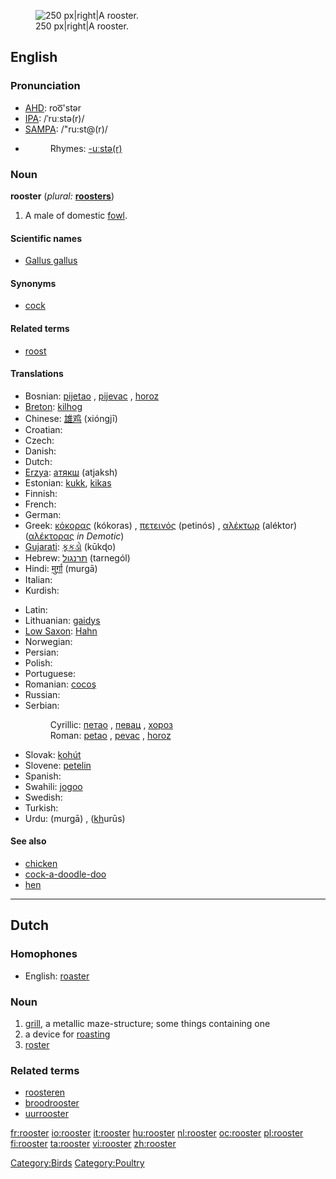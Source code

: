 [[Image:Rooster04 adjusted.jpg|thumb|250 px|right|A rooster.]]
==English==
{{Wikipedia}}

===Pronunciation===
*[[w:AHD|AHD]]: roo͞'stər
*[[w:IPA|IPA]]: /ˈruːstə(r)/
*[[w:SAMPA|SAMPA]]: /"ru:st@(r)/
*{{audio|en-us-rooster.ogg|Audio (US)}}
*:Rhymes: [[Rhymes:English:-uːstə(r)|-uːstə(r)]]

===Noun===
'''rooster'''  (''plural:'' '''[[roosters]]''')

# A male of domestic [[fowl]].

====Scientific names====
*[[Gallus gallus]]

====Synonyms====
*[[cock]]

====Related terms====
*[[roost]]

====Translations====
{{top}}
* Bosnian: [[pijetao]] {{m}}, [[pijevac]] {{m}}, [[horoz]] {{m}}
* [[Breton]]: [[kilhog]] {{m}}
* Chinese: [[雄鸡]] (xióngjī)
* Croatian: {{t+|hr|pijetao|m}}
* Czech: {{t-|cs|kohout|m}}
* Danish: {{t-|da|hane|c}}
* Dutch: {{t+|nl|haan|m}}
* [[Erzya]]: [[атякш]] (atjaksh)
* Estonian: [[kukk]], [[kikas]]
* Finnish: {{t+|fi|kukko}}
* French: {{t+|fr|coq|m}}
* German: {{t+|de|Hahn|m}}
* Greek: [[κόκορας]] (kókoras) {{m}}, [[πετεινός]] (petinós) {{m}}, [[αλέκτωρ]] (aléktor) ([[αλέκτορας]] ''in Demotic'') {{m}}
* [[Gujarati]]: [[કૂકડો]] (kūkɖo) {{m}}
* Hebrew: [[תרנגול]] (tarnegól) {{m}}
* Hindi: [[मुर्ग़ा]] (mur<u>g</u>ā) {{m}}
* Italian: {{t+|it|gallo|m}}
* Kurdish: {{KUchar|[[که‌ڵه‌شێر]]}}
{{mid}}
* Latin: {{t+|la|gallus|m}}
* Lithuanian: [[gaidys]] {{m}}
* [[Low Saxon]]: [[Hahn]] {{m}}
* Norwegian: {{t-|no|hane|m}}
* Persian: {{t+|fa|خروس|sc=FAchar|xs=Persian}}
* Polish: {{t+|pl|kogut|m}}
* Portuguese: {{t+|pt|galo|m}}
* Romanian: [[cocoş]] {{m}}
* Russian: {{t+|ru|петух|m|tr=petukh|sc=Cyrl}}
* Serbian:
*: Cyrillic: [[петао]] {{m}}, [[певац]] {{m}}, [[хороз]] {{m}}
*: Roman: [[petao]] {{m}}, [[pevac]] {{m}}, [[horoz]] {{m}}
* Slovak: [[kohút]] {{m}}
* Slovene: [[petelin]] {{m}}
* Spanish: {{t+|es|gallo|m}}
* Swahili: [[jogoo]]
* Swedish: {{t+|sv|tupp|c}}
* Turkish: {{t+|tr|horoz}}
* Urdu: {{URchar|[[مرغا]]}} (mur<u>g</u>ā) {{m}}, {{URchar|[[خروس]]}} (<u>kh</u>urūs) {{m}}
{{bottom}}

====See also====
*[[chicken]]
*[[cock-a-doodle-doo]]
*[[hen]]

[[Category:Birds]]
[[Category:Poultry]]

----

==Dutch==

===Homophones===
* English: [[roaster]]

===Noun===
{{nl-noun|roosters|roostertje}} {{m}}

# [[grill]], a metallic maze-structure; some things containing one
# a device for [[roasting]]
# [[roster]]

===Related terms===
* [[roosteren]]
* [[broodrooster]]
* [[uurrooster]]

[[fr:rooster]]
[[io:rooster]]
[[it:rooster]]
[[hu:rooster]]
[[nl:rooster]]
[[oc:rooster]]
[[pl:rooster]]
[[fi:rooster]]
[[ta:rooster]]
[[vi:rooster]]
[[zh:rooster]]